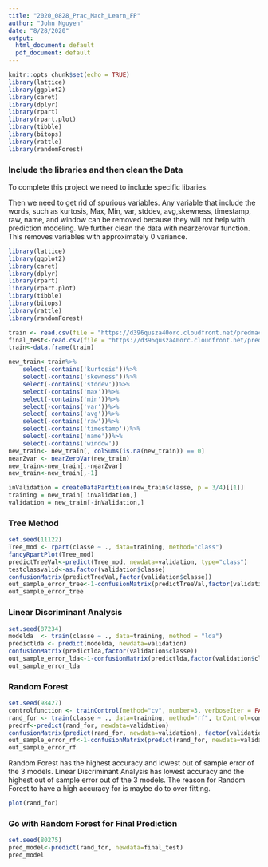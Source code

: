 ---
title: "2020_0828_Prac_Mach_Learn_FP"
author: "John Nguyen"
date: "8/28/2020"
output:
  html_document: default
  pdf_document: default
---

```{r setup, include=FALSE}
knitr::opts_chunk$set(echo = TRUE)
library(lattice)
library(ggplot2)
library(caret)
library(dplyr)
library(rpart)
library(rpart.plot)
library(tibble)
library(bitops)
library(rattle)
library(randomForest)
```

### Include the libraries and then clean the Data

To complete this project we need to include specific libaries.

Then we need to get rid of spurious variables. Any variable that include the words, such as kurtosis, Max, Min, var, stddev, avg,skewness, timestamp, raw, name, and window can be removed because they will not help with prediction modeling. We further clean the data with nearzerovar function. This removes variables with approximately 0 variance.

```{r cars, echo=TRUE}
library(lattice)
library(ggplot2)
library(caret)
library(dplyr)
library(rpart)
library(rpart.plot)
library(tibble)
library(bitops)
library(rattle)
library(randomForest)

train <- read.csv(file = "https://d396qusza40orc.cloudfront.net/predmachlearn/pml-training.csv", header=TRUE)
final_test<-read.csv(file = "https://d396qusza40orc.cloudfront.net/predmachlearn/pml-testing.csv", header=TRUE)
train<-data.frame(train)

new_train<-train%>%
    select(-contains('kurtosis'))%>%
    select(-contains('skewness'))%>%
    select(-contains('stddev'))%>%
    select(-contains('max'))%>%
    select(-contains('min'))%>%
    select(-contains('var'))%>%
    select(-contains('avg'))%>%
    select(-contains('raw'))%>%
    select(-contains('timestamp'))%>%
    select(-contains('name'))%>%
    select(-contains('window'))
new_train<- new_train[, colSums(is.na(new_train)) == 0] 
nearZvar <- nearZeroVar(new_train)
new_train<-new_train[,-nearZvar]
new_train<-new_train[,-1]

inValidation = createDataPartition(new_train$classe, p = 3/4)[[1]]
training = new_train[ inValidation,]
validation = new_train[-inValidation,]
```

### Tree Method
```{r Tree, echo=TRUE}
set.seed(11122)
Tree_mod <- rpart(classe ~ ., data=training, method="class")
fancyRpartPlot(Tree_mod)
predictTreeVal<-predict(Tree_mod, newdata=validation, type="class")
testclassvalid<-as.factor(validation$classe)
confusionMatrix(predictTreeVal,factor(validation$classe))
out_sample_error_tree<-1-confusionMatrix(predictTreeVal,factor(validation$classe))$overall[[1]]
out_sample_error_tree
```

### Linear Discriminant Analysis
```{r LDA, echo=TRUE}
set.seed(87234)
modelda  <- train(classe ~ ., data=training, method = "lda")
predictlda <- predict(modelda, newdata=validation)
confusionMatrix(predictlda,factor(validation$classe))
out_sample_error_lda<-1-confusionMatrix(predictlda,factor(validation$classe))$overall[[1]]
out_sample_error_lda
```

### Random Forest
```{r RandomForest, echo=TRUE}
set.seed(98427)
controlfunction <- trainControl(method="cv", number=3, verboseIter = FALSE)
rand_for <- train(classe ~ ., data=training, method="rf", trControl=controlfunction)
predrf<-predict(rand_for, newdata=validation)
confusionMatrix(predict(rand_for, newdata=validation), factor(validation$classe))
out_sample_error_rf<-1-confusionMatrix(predict(rand_for, newdata=validation), factor(validation$classe))$overall[[1]]
out_sample_error_rf
```
Random Forest has the highest accuracy and lowest out of sample error of the 3 models. Linear Discriminant Analysis has lowest accuracy and the highest out of sample error out of the 3 models. The reason for Random Forest to have a high accuracy for is maybe do to over fitting.

```{r RandomForest2, echo=TRUE}
plot(rand_for)
```

### Go with Random Forest for Final Prediction
```{r Final_Model, echo=TRUE}
set.seed(80275)
pred_model<-predict(rand_for, newdata=final_test)
pred_model
```


